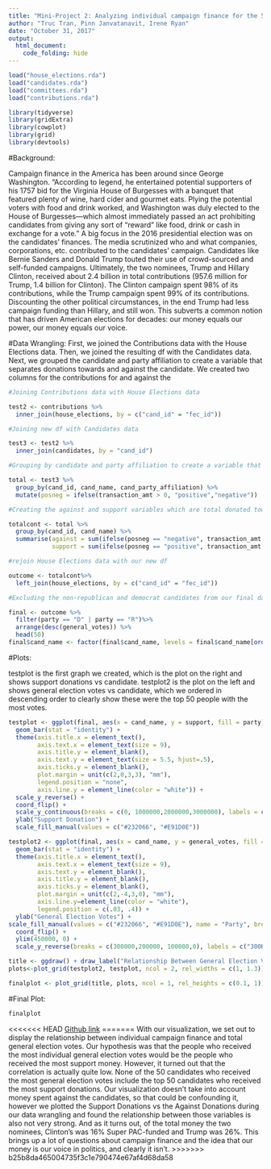 ```yaml
---
title: "Mini-Project 2: Analyzing individual campaign finance for the 50 candidates with the most general election votes"
author: "Truc Tran, Pinn Janvatanavit, Irene Ryan"
date: "October 31, 2017"
output: 
  html_document:
    code_folding: hide
---
```


```r
load("house_elections.rda")
load("candidates.rda")
load("committees.rda")
load("contributions.rda")
```

```r
library(tidyverse)
library(gridExtra)
library(cowplot)
library(grid)
library(devtools)
```

#Background:

  Campaign finance in the America has been around since George Washington. "According to legend, he entertained potential supporters of his 1757 bid for the Virginia House of Burgesses with a banquet that featured plenty of wine, hard cider and gourmet eats. Plying the potential voters with food and drink worked, and Washington was duly elected to the House of Burgesses—which almost immediately passed an act prohibiting candidates from giving any sort of “reward” like food, drink or cash in exchange for a vote." A big focus in the 2016 presidential election was on the candidates’ finances.  The media scrutinized who and what companies, corporations, etc. contributed to the candidates’ campaign. Candidates like Bernie Sanders and Donald Trump touted their use of crowd-sourced and self-funded campaigns. Ultimately, the two nominees, Trump and Hillary Clinton, received about 2.4 billion in total contributions (957.6 million for Trump, 1.4 billion for Clinton). The Clinton campaign spent 98% of its contributions, while the Trump campaign spent 99% of its contributions. Discounting the other political circumstances, in the end Trump had less campaign funding than Hillary, and still won. This subverts a common notion that has driven American elections for decades: our money equals our power, our money equals our voice.

#Data Wrangling:
First, we joined the Contributions data with the House Elections data.  Then, we joined the resulting df with the Candidates data.  Next, we grouped the candidate and party affiliation to create a variable that separates donations towards and against the candidate.  We created two columns for the contributions for and against the 

```r
#Joining Contributions data with House Elections data

test2 <- contributions %>%
  inner_join(house_elections, by = c("cand_id" = "fec_id"))  

#Joining new df with Candidates data

test3 <- test2 %>%
  inner_join(candidates, by = "cand_id")   

#Grouping by candidate and party affiliation to create a variable that separates donations towards and against

total <- test3 %>%
  group_by(cand_id, cand_name, cand_party_affiliation) %>%          
  mutate(posneg = ifelse(transaction_amt > 0, "positive","negative"))  

#Creating the against and support variables which are total donated toward and against each cand.

totalcont <- total %>%
  group_by(cand_id, cand_name) %>% 
  summarise(against = sum(ifelse(posneg == "negative", transaction_amt, 0)),   
            support = sum(ifelse(posneg == "positive", transaction_amt, 0))) 

#rejoin House Elections data with our new df

outcome <- totalcont%>%
  left_join(house_elections, by = c("cand_id" = "fec_id")) 

#Excluding the non-republican and democrat candidates from our final data set, then choosing the top 50 most vote earning candidates to visualize

final <- outcome %>%
  filter(party == "D" | party == "R")%>%   
  arrange(desc(general_votes)) %>%
  head(50)
final$cand_name <- factor(final$cand_name, levels = final$cand_name[order(final$general_votes)])
```

#Plots:

testplot is the first graph we created, which is the plot on the right and shows support donations vs candidate. testplot2 is the plot on the left and shows general election votes vs candidate, which we ordered in descending order to clearly show these were the top 50 people with the most votes.

```r
testplot <- ggplot(final, aes(x = cand_name, y = support, fill = party)) +
  geom_bar(stat = "identity") +
  theme(axis.title.x = element_text(), 
        axis.text.x = element_text(size = 9),
        axis.title.y = element_blank(),
        axis.text.y = element_text(size = 5.5, hjust=.5), 
        axis.ticks.y = element_blank(), 
        plot.margin = unit(c(2,0,3,3), "mm"),
        legend.position = "none",
        axis.line.y = element_line(color = "white")) +
  scale_y_reverse() +
  coord_flip() +
  scale_y_continuous(breaks = c(0, 1000000,2000000,3000000), labels = c("0", "1M" , "2M", "3M")) +
  ylab("Support Donation") +
  scale_fill_manual(values = c("#232066", "#E91D0E"))

testplot2 <- ggplot(final, aes(x = cand_name, y = general_votes, fill = party)) +
  geom_bar(stat = "identity") +
  theme(axis.title.x = element_text(),
        axis.text.x = element_text(size = 9),
        axis.text.y = element_blank(),
        axis.title.y = element_blank(), 
        axis.ticks.y = element_blank(), 
        plot.margin = unit(c(2,-4,3,0), "mm"),
        axis.line.y=element_line(color = "white"),
        legend.position = c(.03, .4)) +
  ylab("General Election Votes") +
scale_fill_manual(values = c("#232066", "#E91D0E"), name = "Party", breaks = c("D", "R"), labels = c("Democrat", "Republican"))  +
  coord_flip() + 
  ylim(450000, 0) +  
  scale_y_reverse(breaks = c(300000,200000, 100000,0), labels = c("300K", "200K", "100K", "0"))

title <- ggdraw() + draw_label("Relationship Between General Election Votes and Supporting Donations", fontface = 'bold', size = 12)
plots<-plot_grid(testplot2, testplot, ncol = 2, rel_widths = c(1, 1.3))

finalplot <- plot_grid(title, plots, ncol = 1, rel_heights = c(0.1, 1))
```

#Final Plot:

```r
finalplot
```

<<<<<<< HEAD
[Github link](https://github.com/ttran06/sds192-mp2)
=======
  With our visualization, we set out to display the relationship between individual campaign finance and total general election votes. Our hypothesis was that the people who received the most individual general election votes would be the people who received the most support money. However, it turned out that the correlation is actually quite low. None of the 50 candidates who received the most general election votes include the top 50 candidates who received the most support donations. Our visualization doesn't take into account money spent against the candidates, so that could be confounding it, however we plotted the Support Donations vs the Against Donations during our data wrangling and found the relationship between those variables is also not very strong. And as it turns out, of the total money the two nominees, Clinton's was 16% Super PAC-funded and Trump was 26%. This brings up a lot of questions about campaign finance and the idea that our money is our voice in politics, and clearly it isn't. 
>>>>>>> b25b8da465004735f3c1e790474e67af4d68da58
